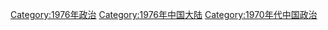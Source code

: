 [[Category:1976年政治|Category:1976年政治]]
[[Category:1976年中国大陆|Category:1976年中国大陆]]
[[Category:1970年代中国政治|Category:1970年代中国政治]]